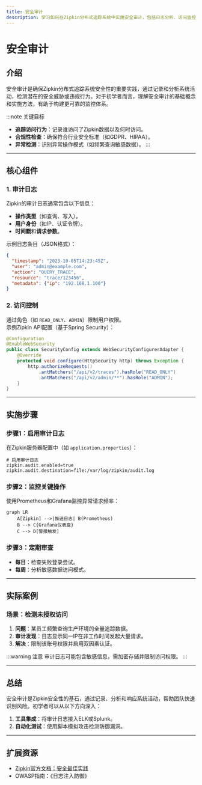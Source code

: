 ```yaml
---
title: 安全审计
description: 学习如何在Zipkin分布式追踪系统中实施安全审计，包括日志分析、访问监控和合规性检查等核心概念。
---
```


# 安全审计

## 介绍

安全审计是确保Zipkin分布式追踪系统安全性的重要实践，通过记录和分析系统活动，检测潜在的安全威胁或违规行为。对于初学者而言，理解安全审计的基础概念和实施方法，有助于构建更可靠的监控体系。

:::note 关键目标
- **追踪访问行为**：记录谁访问了Zipkin数据以及何时访问。
- **合规性检查**：确保符合行业安全标准（如GDPR、HIPAA）。
- **异常检测**：识别异常操作模式（如频繁查询敏感数据）。
:::

---

## 核心组件

### 1. 审计日志
Zipkin的审计日志通常包含以下信息：
- **操作类型**（如查询、写入）。
- **用户身份**（如IP、认证令牌）。
- **时间戳**和**请求参数**。

示例日志条目（JSON格式）：
```json
{
  "timestamp": "2023-10-05T14:23:45Z",
  "user": "admin@example.com",
  "action": "QUERY_TRACE",
  "resource": "trace/123456",
  "metadata": {"ip": "192.168.1.100"}
}
```

### 2. 访问控制
通过角色（如 `READ_ONLY`、`ADMIN`）限制用户权限。  
示例Zipkin API配置（基于Spring Security）：
```java
@Configuration
@EnableWebSecurity
public class SecurityConfig extends WebSecurityConfigurerAdapter {
    @Override
    protected void configure(HttpSecurity http) throws Exception {
        http.authorizeRequests()
            .antMatchers("/api/v2/traces").hasRole("READ_ONLY")
            .antMatchers("/api/v2/admin/**").hasRole("ADMIN");
    }
}
```

---

## 实施步骤

### 步骤1：启用审计日志
在Zipkin服务器配置中（如 `application.properties`）：
```properties
# 启用审计日志
zipkin.audit.enabled=true
zipkin.audit.destination=file:/var/log/zipkin/audit.log
```

### 步骤2：监控关键操作
使用Prometheus和Grafana监控异常请求频率：
```mermaid
graph LR
    A[Zipkin] -->|推送日志| B(Prometheus)
    B --> C{Grafana仪表盘}
    C --> D[警报触发]
```

### 步骤3：定期审查
- **每日**：检查失败登录尝试。
- **每周**：分析敏感数据访问模式。

---

## 实际案例

### 场景：检测未授权访问
1. **问题**：某员工频繁查询生产环境的全量追踪数据。
2. **审计发现**：日志显示同一IP在非工作时间发起大量请求。
3. **解决**：限制该账号权限并启用双因素认证。

:::warning 注意
审计日志可能包含敏感信息，需加密存储并限制访问权限。
:::

---

## 总结

安全审计是Zipkin安全性的基石，通过记录、分析和响应系统活动，帮助团队快速识别风险。初学者可以从以下方向深入：
1. **工具集成**：将审计日志接入ELK或Splunk。
2. **自动化测试**：使用脚本模拟攻击检测防御漏洞。

---

## 扩展资源
- [Zipkin官方文档：安全最佳实践](https://zipkin.io/security)
- OWASP指南：《日志注入防御》